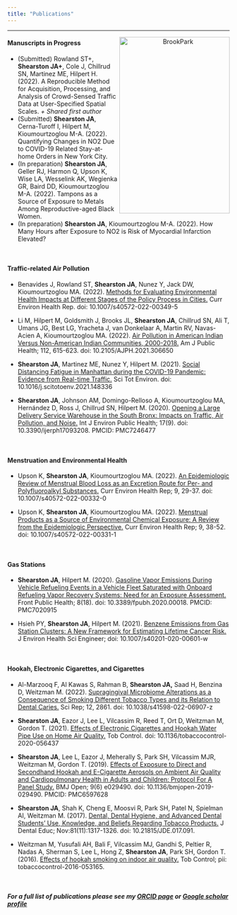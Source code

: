 ```yaml
---
title: "Publications"
---
```

***

<p style="text-align:center;"><img src="images/Jenni_and_Tiger.png" alt="BrookPark" Align="right" width="250" height="400">
</p>

#### Manuscripts in Progress
* (Submitted) Rowland ST+, **Shearston JA+**, Cole J, Chillrud SN, Martinez ME, Hilpert H. (2022). A Reproducible Method for Acquisition, Processing, and Analysis of Crowd-Sensed Traffic Data at User-Specified Spatial Scales. *+ Shared first author*
* (Submitted) **Shearston JA**, Cerna-Turoff I, Hilpert M, Kioumourtzoglou M-A. (2022). Quantifying Changes in NO2 Due to COVID-19 Related Stay-at-home Orders in New York City.
* (In preparation) **Shearston JA**, Geller RJ, Harmon Q, Upson K, Wise LA, Wesselink AK, Wegienka GR, Baird DD, Kioumourtzoglou M-A. (2022). Tampons as a Source of Exposure to Metals Among Reproductive-aged Black Women. 
* (In preparation) **Shearston JA**, Kioumourtzoglou M-A. (2022). How Many Hours after Exposure to NO2 is Risk of Myocardial Infarction Elevated?

<br>

#### Traffic-related Air Pollution

* Benavides J, Rowland ST, **Shearston JA**, Nunez Y, Jack DW, Kioumourtzoglou MA. (2022). [Methods for Evaluating Environmental Health Impacts at Different Stages of the Policy Process in Cities.](https://pubmed.ncbi.nlm.nih.gov/35389203/) Curr Environ Health Rep. doi: 10.1007/s40572-022-00349-5

* Li M, Hilpert M, Goldsmith J, Brooks JL, **Shearston JA**, Chillrud SN, Ali T, Umans JG, Best LG, Yracheta J, van Donkelaar A, Martin RV, Navas-Acien A, Kioumourtzoglou MA. (2022). [Air Pollution in American Indian Versus Non-American Indian Communities, 2000-2018.](https://pubmed.ncbi.nlm.nih.gov/35319962/) Am J Public Health; 112, 615-623. doi: 10.2105/AJPH.2021.306650

* **Shearston JA**, Martinez ME, Nunez Y, Hilpert M. (2021). [Social Distancing Fatigue in Manhattan during the COVID-19 Pandemic: Evidence from Real-time Traffic.](Social Distancing Fatigue in Manhattan during the COVID-19 Pandemic: Evidence from Real-time Traffic.) Sci Tot Environ. doi: 10.1016/j.scitotoenv.2021.148336

* **Shearston JA**, Johnson AM, Domingo-Relloso A, Kioumourtzoglou MA, Hernández D, Ross J, Chillrud SN, Hilpert M. (2020). [Opening a Large Delivery Service Warehouse in the South Bronx: Impacts on Traffic, Air Pollution, and Noise.](https://www.mdpi.com/1660-4601/17/9/3208) Int J Environ Public Health; 17(9). doi: 10.3390/ijerph17093208. PMCID: PMC7246477 

<br>

#### Menstruation and Environmental Health

* Upson K, **Shearston JA**, Kioumourtzoglou MA. (2022). [An Epidemiologic Review of Menstrual Blood Loss as an Excretion Route for Per- and Polyfluoroalkyl Substances.](https://pubmed.ncbi.nlm.nih.gov/35267175/) Curr Environ Health Rep; 9, 29-37. doi: 10.1007/s40572-022-00332-0

* Upson K, **Shearston JA**, Kioumourtzoglou MA. (2022). [Menstrual Products as a Source of Environmental Chemical Exposure: A Review from the Epidemiologic Perspective.](https://pubmed.ncbi.nlm.nih.gov/35302185/) Curr Environ Health Rep; 9, 38-52. doi: 10.1007/s40572-022-00331-1

<br>

#### Gas Stations

* **Shearston JA**, Hilpert M. (2020). [Gasoline Vapor Emissions During Vehicle Refueling Events in a Vehicle Fleet Saturated with Onboard Refueling Vapor Recovery Systems: Need for an Exposure Assessment.](https://pubmed.ncbi.nlm.nih.gov/32117853/) Front Public Health; 8(18). doi: 10.3389/fpubh.2020.00018. PMCID: PMC7020915

* Hsieh PY, **Shearston JA**, Hilpert M. (2021). [Benzene Emissions from Gas Station Clusters: A New Framework for Estimating Lifetime Cancer Risk.](https://pubmed.ncbi.nlm.nih.gov/34150235/) J Environ Health Sci Engineer; doi: 10.1007/s40201-020-00601-w

<br>

#### Hookah, Electronic Cigarettes, and Cigarettes

* Al-Marzooq F, Al Kawas S, Rahman B, **Shearston JA,** Saad H, Benzina D, Weitzman M. (2022). [Supragingival Microbiome Alterations as a Consequence of Smoking Different Tobacco Types and its Relation to Dental Caries.](https://www.nature.com/articles/s41598-022-06907-z) Sci Rep; 12, 2861. doi: 10.1038/s41598-022-06907-z

* **Shearston JA**, Eazor J, Lee L, Vilcassim R, Reed T, Ort D, Weitzman M, Gordon T. (2021). [Effects of Electronic Cigarettes and Hookah Water Pipe Use on Home Air Quality.](https://pubmed.ncbi.nlm.nih.gov/34021062/) Tob Control. doi: 10.1136/tobaccocontrol-2020-056437 

* **Shearston JA**, Lee L, Eazor J, Meherally S, Park SH, Vilcassim MJR, Weitzman M, Gordon T. (2019). [Effects of Exposure to Direct and Secondhand Hookah and E-Cigarette Aerosols on Ambient Air Quality and Cardiopulmonary Health in Adults and Children: Protocol For A Panel Study.](https://pubmed.ncbi.nlm.nih.gov/31239307/) BMJ Open; 9(6) e029490. doi: 10.1136/bmjopen-2019-029490. PMCID: PMC6597628

* **Shearston JA**, Shah K, Cheng E, Moosvi R, Park SH, Patel N, Spielman AI, Weitzman M. (2017). [Dental, Dental Hygiene, and Advanced Dental Students’ Use, Knowledge, and Beliefs Regarding Tobacco Products.](https://www.ncbi.nlm.nih.gov/pubmed/29093145) J Dental Educ; Nov:81(11):1317-1326. doi: 10.21815/JDE.017.091.  

* Weitzman M, Yusufali AH, Bali F, Vilcassim MJ, Gandhi S, Peltier R, Nadas A, Sherman S, Lee L, Hong Z, **Shearston JA**, Park SH, Gordon T. (2016). [Effects of hookah smoking on indoor air quality.](https://www.ncbi.nlm.nih.gov/pubmed/27798320) Tob Control; pii: tobaccocontrol-2016-053165.  

<br>

#### ***For a full list of publications please see my [ORCID page](https://orcid.org/0000-0002-3277-9958) or [Google scholar profile](https://scholar.google.com/citations?hl=en&user=eHtRF7EAAAAJ)***

<br>



